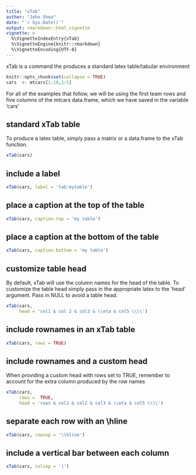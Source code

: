 ```yaml
---
title: "xTab"
author: "John Shea"
date: "`r Sys.Date()`"
output: rmarkdown::html_vignette
vignette: >
  %\VignetteIndexEntry{xTab}
  %\VignetteEngine{knitr::rmarkdown}
  %\VignetteEncoding{UTF-8}
---
```


xTab is a command the produces a standard latex table/tabular environment

```r
knitr::opts_chunk$set(collapse = TRUE)
cars  <- mtcars[1:10,1:5]
```

For all of the examples that follow, we will be using the first team rows and
five columns of the mtcars data.frame, which we have saved in the variable
'cars'

## standard xTab table

To produce a latex table, simply pass a matrix or a data.frame to the xTab
function.

```r
xTab(cars)
```

## include a label

```r
xTab(cars, label = 'tab:mytable')
```

## place a caption at the top of the table

```r
xTab(cars, caption.top = 'my table')
```

## place a caption at the bottom of the table
```r
xTab(cars, caption.bottom = 'my table')
```
## customize table head

By default, xTab will use the column names for the head of the table. To
customize the table head simply pass in the appropriate latex to the 'head'
argument. Pass in NULL to avoid a table head.

```r
xTab(cars,
     head = 'col1 & col 2 & col3 & \\eta & col5 \\\\')
```

## include rownames in an xTab table
```r
xTab(cars, rows = TRUE)
```

## include rownames and a custom head

When providing a custom head with rows set to TRUE, remember to account for the
extra column produced by the row names

```r
xTab(cars,
     rows =  TRUE,
     head = 'rows & col1 & col2 & col3 & \\eta & col5 \\\\')
```

## separate each row with an \\hline
```r
xTab(cars, rowsep = '\\hline')
```

## include a vertical bar between each column
```r
xTab(cars, colsep = '|')
```
